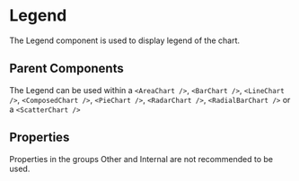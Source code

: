 
# Legend

The Legend component is used to display legend of the chart.

<Meta of={ComponentStories} />

<Canvas of={ComponentStories.API} layout='padded'/>

## Parent Components

The Legend can be used within a `<AreaChart />`, `<BarChart />`, `<LineChart />`, `<ComposedChart />`, `<PieChart />`, `<RadarChart />`, `<RadialBarChart />` or a `<ScatterChart />`

## Properties

Properties in the groups Other and Internal are not recommended to be used.

<Controls of={ComponentStories.API} />
